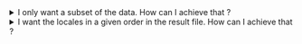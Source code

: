 <details>
<summary>I only want a subset of the data. How can I achieve that ?</summary>

Simply add the `resultsFilter` option in your `settings.json` or `settings.js` :

:::tip

Reminder - the type of the function parameter :
```ts
type I18N_Merged_Data = {
  technical_key: string;
  labels: {
    [locale: string]: string;
  };
}[];
```

:::

```js title="settings.js"
"resultsFilter": function(data /*: I18N_Merged_Data*/) {
  return data.filter((row) => {
    Object
      .values(row.labels)
      // Only takes rows that have at least one empty label or contains a given prefix
      .some(
        (label) =>
          label.length === 0 ||
          ["[FR]", "[NL]", "[DE]"].some((prefix) => label.startsWith(prefix))
      );
  });
}
```

OR 

```json title="settings.json"
"resultsFilter": "D:\\TEMP\\TEMP\\resultsFilter.js"
```

```js title="resultsFilter.js"
module.exports = function(data /*: I18N_Merged_Data*/) {
  return data.filter((row) => {
    Object
      .values(row.labels)
      // Only takes rows that have at least one empty label or contains a given prefix
      .some(
        (label) =>
          label.length === 0 ||
          ["[FR]", "[NL]", "[DE]"].some((prefix) => label.startsWith(prefix))
      );
  });
}
```

</details> 

<details>
<summary>I want the locales in a given order in the result file. How can I achieve that ?</summary>

Simply update the `columns` option with your given order in your `settings.json` or `settings.js`, such as :

```js title="settings.js"
"columns": [
  {
      "locale":"NL",
      "label":"Dutch translation"
  },
  {
      "locale":"FR",
      "label":"French translation"
  }
]
```

</details>